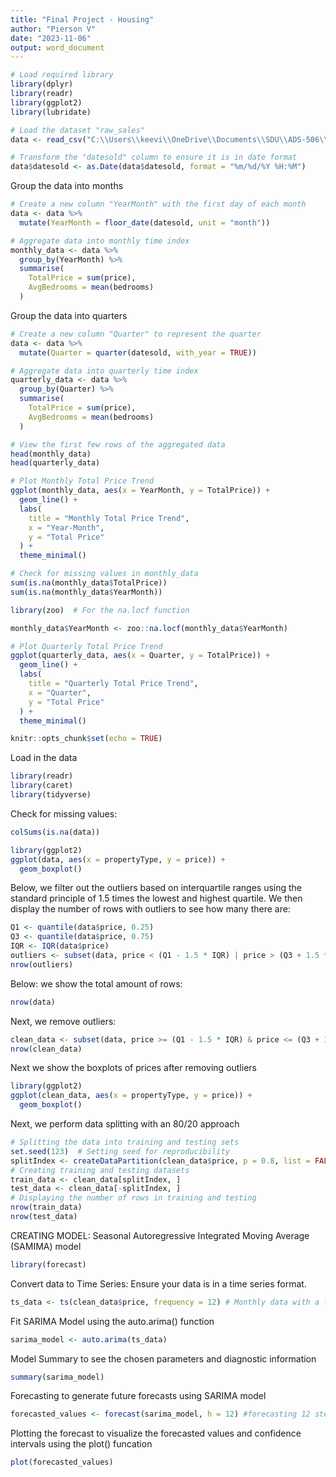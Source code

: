 ---
title: "Final Project - Housing"
author: "Pierson V"
date: "2023-11-06"
output: word_document
---

```{r setup}
# Load required library
library(dplyr)
library(readr)
library(ggplot2)
library(lubridate)
```

```{r setup}
# Load the dataset "raw_sales"
data <- read_csv("C:\\Users\\keevi\\OneDrive\\Documents\\SDU\\ADS-506\\Week 1\\Assignment 1.2\\raw_sales.csv")

# Transform the "datesold" column to ensure it is in date format
data$datesold <- as.Date(data$datesold, format = "%m/%d/%Y %H:%M")
```
Group the data into months
```{r}
# Create a new column "YearMonth" with the first day of each month
data <- data %>%
  mutate(YearMonth = floor_date(datesold, unit = "month"))

# Aggregate data into monthly time index
monthly_data <- data %>%
  group_by(YearMonth) %>%
  summarise(
    TotalPrice = sum(price),
    AvgBedrooms = mean(bedrooms)
  )
```
Group the data into quarters
```{r}
# Create a new column "Quarter" to represent the quarter
data <- data %>%
  mutate(Quarter = quarter(datesold, with_year = TRUE))

# Aggregate data into quarterly time index
quarterly_data <- data %>%
  group_by(Quarter) %>%
  summarise(
    TotalPrice = sum(price),
    AvgBedrooms = mean(bedrooms)
  )
```

```{r}
# View the first few rows of the aggregated data
head(monthly_data)
head(quarterly_data)
```
```{r}
# Plot Monthly Total Price Trend
ggplot(monthly_data, aes(x = YearMonth, y = TotalPrice)) +
  geom_line() +
  labs(
    title = "Monthly Total Price Trend",
    x = "Year-Month",
    y = "Total Price"
  ) +
  theme_minimal()

```
```{r}
# Check for missing values in monthly_data
sum(is.na(monthly_data$TotalPrice))
sum(is.na(monthly_data$YearMonth))
```
```{r}
library(zoo)  # For the na.locf function

monthly_data$YearMonth <- zoo::na.locf(monthly_data$YearMonth)

# Plot Quarterly Total Price Trend
ggplot(quarterly_data, aes(x = Quarter, y = TotalPrice)) +
  geom_line() +
  labs(
    title = "Quarterly Total Price Trend",
    x = "Quarter",
    y = "Total Price"
  ) +
  theme_minimal()

```

```{r setup, include=FALSE}
knitr::opts_chunk$set(echo = TRUE)
```

Load in the data
```{r}
library(readr)
library(caret)
library(tidyverse)
```

Check for missing values:
```{r}
colSums(is.na(data))
```


```{r}
library(ggplot2)
ggplot(data, aes(x = propertyType, y = price)) + 
  geom_boxplot()
```

Below, we filter out the outliers based on interquartile ranges using the standard principle of 1.5 times the lowest and highest quartile. We then display the number of rows with outliers to see how many there are:
```{r}
Q1 <- quantile(data$price, 0.25)
Q3 <- quantile(data$price, 0.75)
IQR <- IQR(data$price)
outliers <- subset(data, price < (Q1 - 1.5 * IQR) | price > (Q3 + 1.5 * IQR))
nrow(outliers)
```

Below: we show the total amount of rows:
```{r}
nrow(data)
```

Next, we remove outliers:
```{r}
clean_data <- subset(data, price >= (Q1 - 1.5 * IQR) & price <= (Q3 + 1.5 * IQR))
nrow(clean_data)
```

Next we show the boxplots of prices after removing outliers
```{r}
library(ggplot2)
ggplot(clean_data, aes(x = propertyType, y = price)) + 
  geom_boxplot()
```

Next, we perform data splitting with an 80/20 approach
```{r}
# Splitting the data into training and testing sets
set.seed(123)  # Setting seed for reproducibility
splitIndex <- createDataPartition(clean_data$price, p = 0.8, list = FALSE)
# Creating training and testing datasets
train_data <- clean_data[splitIndex, ]
test_data <- clean_data[-splitIndex, ]
# Displaying the number of rows in training and testing
nrow(train_data)
nrow(test_data)
```

CREATING MODEL: Seasonal Autoregressive Integrated Moving Average (SAMIMA) model

```{r}
library(forecast)
```

Convert data to Time Series: Ensure your data is in a time series format.

```{r}
ts_data <- ts(clean_data$price, frequency = 12) # Monthly data with a frequency of 12
```

Fit SARIMA Model using the auto.arima() function

```{r}
sarima_model <- auto.arima(ts_data)
```

Model Summary to see the chosen parameters and diagnostic information

```{r}
summary(sarima_model)
```
Forecasting to generate future forecasts using SARIMA model

```{r}
forecasted_values <- forecast(sarima_model, h = 12) #forecasting 12 steps ahead
```

Plotting the forecast to visualize the forecasted values and confidence intervals using the plot() funcation

```{r}
plot(forecasted_values)
```
